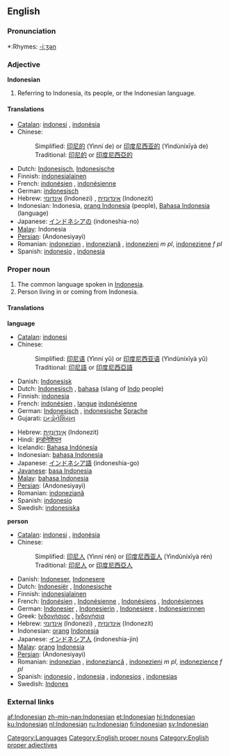 {{interwiktionary|code=id}}
==English==
{{wikipedia}}

===Pronunciation===
*:Rhymes: [[Rhymes:English:-iːʒən|-iːʒən]]

===Adjective===
'''Indonesian'''

#Referring to Indonesia, its people, or the Indonesian language.

====Translations====
*[[Catalan]]: [[indonesi]] {{m}}, [[indonèsia]] {{f}}
*Chinese:
*:Simplified: [[印尼的]] (Yìnní de) or [[印度尼西亚的]] (Yìndùníxīyà de)
*:Traditional: [[印尼的]] or [[印度尼西亞的]]
*Dutch: [[Indonesisch]], [[Indonesische]]
*Finnish: [[indonesialainen]]
*French: [[indonésien]] {{m}}, [[indonésienne]] {{f}}
*German: [[indonesisch]]
*Hebrew: [[אינדונזי]] (Indonezi) {{m}}, [[אינדונזית]] (Indonezit) {{f}}
*Indonesian: Indonesia, [[orang Indonesia]] (people), [[Bahasa Indonesia]] (language)
*Japanese: [[インドネシアの]] (indoneshia-no)
*[[Malay]]: Indonesia
*[[Persian]]: {{FAchar|[[اندونزیایی]]}} (Andonesiyayi)
*Romanian: [[indonezian]] {{m}}, [[indoneziană]] {{f}}, [[indonezieni]] ''m pl'', [[indoneziene]] ''f pl''
*Spanish: [[indonesio]] {{m}}, [[indonesia]] {{f}}

===Proper noun===
{{en-noun}}

#The common language spoken in [[Indonesia]].
#Person living in or coming from Indonesia.

====Translations====
'''language'''

{{top}}
*[[Catalan]]: [[indonesi]] {{m}}
*Chinese:
*:Simplified: [[印尼语]] (Yìnní yǔ) or [[印度尼西亚语]] (Yìndùníxīyà yǔ)
*:Traditional: [[印尼語]] or [[印度尼西亞語]]
*Danish: [[Indonesisk]]
*Dutch: [[Indonesisch]] {{n}}, [[bahasa]] (slang of [[Indo]] people)
*Finnish: [[indonesia]]
*French: [[indonésien]] {{m}}, [[langue]] [[indonésienne]] {{f}}
*German: [[Indonesisch]] {{n}}, [[indonesische]] [[Sprache]] {{f}}
*Gujarati: [[ઇન્ડોનેશિયન]]
{{mid}}
*Hebrew: [[אינדונזית|אִינְדּוֹנֶזִית]] (Indonezit)
*Hindi: [[इन्डोनेशियन]]
*Icelandic: [[Bahasa Indónesía]]
*Indonesian: [[bahasa Indonesia]]
*Japanese: [[インドネシア語]] (indoneshia-go)
*[[Javanese]]: [[basa Indonesia]]
*[[Malay]]: [[bahasa Indonesia]]
*[[Persian]]: {{FAchar|[[اندونزیایی]]}} (Andonesiyayi)
*Romanian: [[indoneziană]] {{f}}
*Spanish: [[indonesio]] {{m}}
*Swedish: [[indonesiska]] {{c}}
{{bottom}}

'''person'''

*[[Catalan]]: [[indonesi]] {{m}}, [[indonèsia]] {{f}}
*Chinese:
*:Simplified: [[印尼人]] (Yìnní rén) or [[印度尼西亚人]] (Yìndùníxīyà rén)
*:Traditional: [[印尼人]] or [[印度尼西亞人]]
*Danish: [[Indoneser]], [[Indonesere]] {{p}}
*Dutch: [[Indonesiër]] {{m}}, [[Indonesische]] {{f}}
*Finnish: [[indonesialainen]]
*French: [[Indonésien]] {{m}}, [[Indonésienne]] {{f}}, [[Indonésiens]] {{m}} {{p}}, [[Indonésiennes]] {{f}} {{p}}
*German: [[Indonesier]] {{m}}, [[Indonesierin]] {{f}}, [[Indonesiere]] {{m}} {{p}}, [[Indonesierinnen]] {{f}} {{p}}
*Greek: [[Ινδονήσιος]] {{m}}, [[Ινδονήσια]] {{f}}
*Hebrew: [[אינדונזי]] (Indonezi) {{m}}, [[אינדונזית]] (Indonezit) {{f}}
*Indonesian: [[orang]] [[Indonesia]]
*Japanese: [[インドネシア人]] (indoneshia-jin)
*[[Malay]]: [[orang]] [[Indonesia]]
*[[Persian]]: {{FAchar|[[اندونزیایی]]}} (Andonesiyayi)
*Romanian: [[indonezian]] {{m}}, [[indoneziancă]] {{f}}, [[indonezieni]] ''m pl'', [[indonezience]] ''f pl''
*Spanish: [[indonesio]] {{m}}, [[indonesia]] {{f}}, [[indonesios]] {{m}} {{p}}, [[indonesias]] {{f}} {{p}}
*Swedish: [[Indones]]

===External links===
{{ethnologue|code=ind}}
{{websters-online}}

[[Category:Languages]]
[[Category:English proper nouns]]
[[Category:English proper adjectives]]

[[af:Indonesian]]
[[zh-min-nan:Indonesian]]
[[et:Indonesian]]
[[hi:Indonesian]]
[[ku:Indonesian]]
[[nl:Indonesian]]
[[ru:Indonesian]]
[[fi:Indonesian]]
[[sv:Indonesian]]
